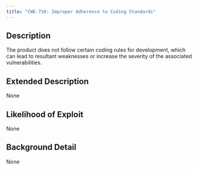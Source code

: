 ```yaml
---
title: "CWE-710: Improper Adherence to Coding Standards"
---
```


## Description
The product does not follow certain coding rules for development, which can lead to resultant weaknesses or increase the severity of the associated vulnerabilities.

## Extended Description
None

## Likelihood of Exploit
None

## Background Detail
None
        